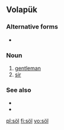 {{also|Appendix:Variations of "sol"}}
==Volapük==

===Alternative forms===
* {{l|vo|soyl}}

===Noun===
{{infl|vo|noun}}

# [[gentleman]]
# [[sir]]

===See also===
* {{l|vo|sioyr}}
* {{l|vo|siör}}

[[pl:söl]]
[[fi:söl]]
[[vo:söl]]